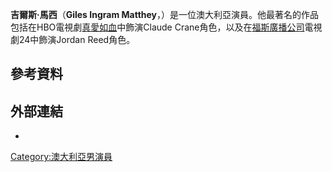 {{Infobox person
|name          = Giles Matthey
|image         = Giles Matthey (cropped).jpg 
|imagesize     =
|caption       =
|birthname     = Giles Ingram Matthey
|birth_date    = {{birth date and age|1987|11|11|df=y}}
|birth_place   = [[澳大利亞|澳大利亞]]<ref>{{cite web|url=https://www.youtube.com/watch?v=WLsstg4q1mo|title=24's Giles Matthey: 5 Things You Didn't Know|publisher=''The Lowdown''|author=|date=|accessdate=August 27, 2014|archive-date=2020-08-30|archive-url=https://web.archive.org/web/20200830140229/https://www.youtube.com/watch?v=WLsstg4q1mo&gl=US&hl=en|dead-url=no}}</ref>
|death_date    =
|death_place   =
|othername     = 
|yearsactive   = 2011–現在
|occupation    = 演員
|spouse        =
|homepage      =
}}
'''吉爾斯·馬西'''（'''Giles Ingram Matthey'''，{{bd|1987年|11月11日}}）是一位澳大利亞演員。他最著名的作品包括在HBO電視劇[[真愛如血|真愛如血]]中飾演Claude Crane角色，以及在[[福斯廣播公司|福斯廣播公司]]電視劇24中飾演Jordan Reed角色。
==參考資料==
{{Reflist}}
==外部連結==
*{{IMDb name|4736489}}
[[Category:澳大利亞男演員|Category:澳大利亞男演員]]